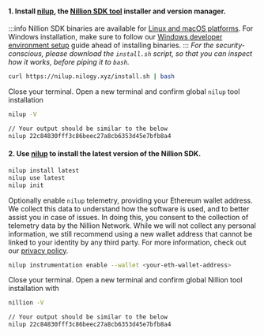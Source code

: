 #### 1. Install [nilup](/nilup), the [Nillion SDK tool](/nillion-sdk-and-tools#nillion-sdk-tools) installer and version manager.

:::info
Nillion SDK binaries are available for [Linux and macOS platforms](/limitations#platforms). For Windows installation, make sure to follow our [Windows developer environment setup](/installation#windows-guide) guide ahead of installing binaries.
:::
_For the security-conscious, please download the `install.sh` script, so that you can inspect how
it works, before piping it to `bash`._

```bash
curl https://nilup.nilogy.xyz/install.sh | bash
```

Close your terminal. Open a new terminal and confirm global `nilup` tool installation

```bash
nilup -V

// Your output should be similar to the below
nilup 22c84830fff3c86beec27a8cb6353d45e7bfb8a4
```

#### 2. Use [nilup](/nilup) to install the latest version of the Nillion SDK.

```bash
nilup install latest
nilup use latest
nilup init
```

Optionally enable `nilup` telemetry, providing your Ethereum wallet address. We collect this data to understand how the software is used, and to better assist you in case of issues. In doing this, you consent to the collection of telemetry data by the Nillion Network. While we will not collect any personal information, we still recommend using a new wallet address that cannot be linked to your identity by any third party.
For more information, check out our [privacy policy](https://nillion.com/privacy/).

```bash
nilup instrumentation enable --wallet <your-eth-wallet-address>
```

Close your terminal. Open a new terminal and confirm global Nillion tool installation with

```bash
nillion -V

// Your output should be similar to the below
nilup 22c84830fff3c86beec27a8cb6353d45e7bfb8a4
```
